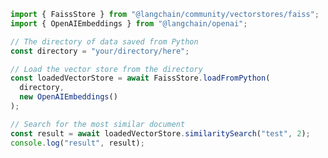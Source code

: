 ```typescript
import { FaissStore } from "@langchain/community/vectorstores/faiss";
import { OpenAIEmbeddings } from "@langchain/openai";

// The directory of data saved from Python
const directory = "your/directory/here";

// Load the vector store from the directory
const loadedVectorStore = await FaissStore.loadFromPython(
  directory,
  new OpenAIEmbeddings()
);

// Search for the most similar document
const result = await loadedVectorStore.similaritySearch("test", 2);
console.log("result", result);
```